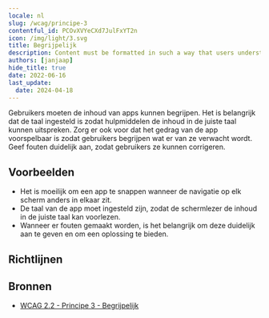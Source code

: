 ```yaml
---
locale: nl
slug: /wcag/principe-3
contentful_id: PCOvXVYeCXd7JulFxYT2n
icon: /img/light/3.svg
title: Begrijpelijk
description: Content must be formatted in such a way that users understand it.
authors: [janjaap]
hide_title: true
date: 2022-06-16
last_update:
  date: 2024-04-18
---
```


<Hero
  title="Begrijpelijk"
  image="/img/light/3.svg"
  imageDark="/img/dark/3.svg"
  alt="WCAG 3 - Logo"
  prefix="Principe 3"
/>

Gebruikers moeten de inhoud van apps kunnen begrijpen. Het is belangrijk dat de taal ingesteld is zodat hulpmiddelen de inhoud in de juiste taal kunnen uitspreken. Zorg er ook voor dat het gedrag van de app voorspelbaar is zodat gebruikers begrijpen wat er van ze verwacht wordt. Geef fouten duidelijk aan, zodat gebruikers ze kunnen corrigeren.

## Voorbeelden

- Het is moeilijk om een app te snappen wanneer de navigatie op elk scherm anders in elkaar zit.
- De taal van de app moet ingesteld zijn, zodat de schermlezer de inhoud in de juiste taal kan voorlezen.
- Wanneer er fouten gemaakt worden, is het belangrijk om deze duidelijk aan te geven en om een oplossing te bieden.

## Richtlijnen

<LinkList title="Richtlijnen" isHighlighted={true}>
  <LinkListItem
    url="/nl/richtlijnen/wcag/richtlijn-3-1"
    title="Richtlijn 3.1 - Leesbaar"
    label="Leesbaar"
    description="Content must be readable, including for those using assistive technologies."
    image="/img/light/3.1.svg"
    alt="WCAG 3.1 - Logo"
  />
  <LinkListItem
    url="/nl/richtlijnen/wcag/richtlijn-3-2"
    title="Richtlijn 3.2 - Voorspelbaar"
    label="Voorspelbaar"
    description="It must be predictable what happens after executing an action."
    image="/img/light/3.2.svg"
    alt="WCAG 3.2 - Logo"
  />
  <LinkListItem
    url="/nl/richtlijnen/wcag/richtlijn-3-3"
    title="Richtlijn 3.3 - Assistentie bij invoer"
    label="Assistentie bij invoer"
    description="Include assistance when requesting input to allow everyone to input correct information."
    image="/img/light/3.3.svg"
    alt="WCAG 3.3 - Logo"
  />
</LinkList>

## Bronnen

- [WCAG 2.2 - Principe 3 - Begrijpelijk](https://www.w3.org/Translations/WCAG22-nl/#begrijpelijk)
